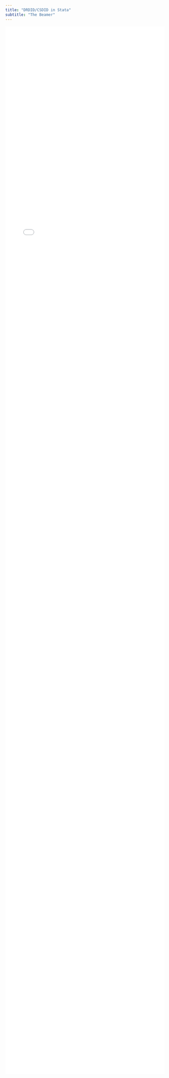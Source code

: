 ```yaml
---
title: "DRDID/CSDID in Stata"
subtitle: "The Beamer"
---
```


 

<iframe  id="iframe-adobe-dc-view" 
style="width: 100%; height: 85%; border: none; display: block;"
 src="drdid_csdid_sj.pdf"></iframe>	



